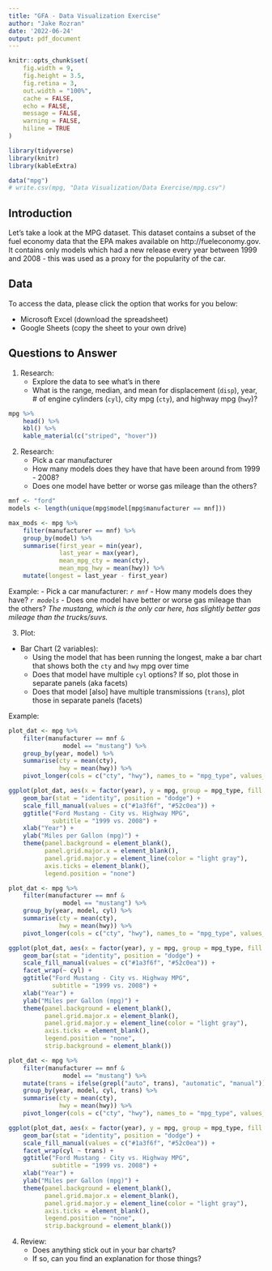 ```yaml
---
title: "GFA - Data Visualization Exercise"
author: "Jake Rozran"
date: '2022-06-24'
output: pdf_document
---
```


```r
knitr::opts_chunk$set(
    fig.width = 9, 
    fig.height = 3.5, 
    fig.retina = 3,
    out.width = "100%",
    cache = FALSE,
    echo = FALSE,
    message = FALSE, 
    warning = FALSE,
    hiline = TRUE
)

library(tidyverse)
library(knitr)
library(kableExtra)

data("mpg")
# write.csv(mpg, "Data Visualization/Data Exercise/mpg.csv")
```

## Introduction

Let's take a look at the MPG dataset. This dataset contains a subset of the 
fuel economy data that the EPA makes available on http://fueleconomy.gov. It 
contains only models which had a new release every year between 1999 and 2008 - 
this was used as a proxy for the popularity of the car.

## Data

To access the data, please click the option that works for you below:

- Microsoft Excel (download the spreadsheet)
- Google Sheets (copy the sheet to your own drive)

## Questions to Answer

1. Research: 
    - Explore the data to see what's in there
    - What is the range, median, and mean for displacement (`disp`), year, # of 
    engine cylinders (`cyl`), city mpg (`cty`), and highway mpg (`hwy`)?

```r
mpg %>% 
    head() %>%
    kbl() %>%
    kable_material(c("striped", "hover"))
```

2. Research:
    - Pick a car manufacturer
    - How many models does they have that have been around from 1999 - 2008?
    - Does one model have better or worse gas mileage than the others?

```r
mnf <- "ford"
models <- length(unique(mpg$model[mpg$manufacturer == mnf]))

max_mods <- mpg %>% 
    filter(manufacturer == mnf) %>% 
    group_by(model) %>% 
    summarise(first_year = min(year),
              last_year = max(year), 
              mean_mpg_cty = mean(cty),
              mean_mpg_hwy = mean(hwy)) %>% 
    mutate(longest = last_year - first_year)
```

Example:
- Pick a car manufacturer: *`r mnf`*
- How many models does they have? *`r models`*
- Does one model have better or worse gas mileage than the others? *The mustang, *
*which is the only car here, has slightly better gas mileage than the *
*trucks/suvs.*

3. Plot:
- Bar Chart (2 variables):
    - Using the model that has been running the longest, make a bar chart that shows 
    both the `cty` and `hwy` mpg over time
    - Does that model have multiple `cyl` options? If so, plot those in separate 
    panels (aka facets)
    - Does that model [also] have multiple transmissions (`trans`), plot those 
    in separate panels (facets)

Example:

```r
plot_dat <- mpg %>% 
    filter(manufacturer == mnf &
               model == "mustang") %>% 
    group_by(year, model) %>% 
    summarise(cty = mean(cty),
              hwy = mean(hwy)) %>% 
    pivot_longer(cols = c("cty", "hwy"), names_to = "mpg_type", values_to = "mpg")

ggplot(plot_dat, aes(x = factor(year), y = mpg, group = mpg_type, fill = mpg_type)) +
    geom_bar(stat = "identity", position = "dodge") + 
    scale_fill_manual(values = c("#1a3f6f", "#52c0ea")) + 
    ggtitle("Ford Mustang - City vs. Highway MPG",
            subtitle = "1999 vs. 2008") +
    xlab("Year") +
    ylab("Miles per Gallon (mpg)") +
    theme(panel.background = element_blank(),
          panel.grid.major.x = element_blank(),
          panel.grid.major.y = element_line(color = "light gray"),
          axis.ticks = element_blank(),
          legend.position = "none")
```

```r
plot_dat <- mpg %>% 
    filter(manufacturer == mnf &
               model == "mustang") %>% 
    group_by(year, model, cyl) %>% 
    summarise(cty = mean(cty),
              hwy = mean(hwy)) %>% 
    pivot_longer(cols = c("cty", "hwy"), names_to = "mpg_type", values_to = "mpg")

ggplot(plot_dat, aes(x = factor(year), y = mpg, group = mpg_type, fill = mpg_type)) +
    geom_bar(stat = "identity", position = "dodge") + 
    scale_fill_manual(values = c("#1a3f6f", "#52c0ea")) + 
    facet_wrap(~ cyl) +
    ggtitle("Ford Mustang - City vs. Highway MPG",
            subtitle = "1999 vs. 2008") +
    xlab("Year") +
    ylab("Miles per Gallon (mpg)") +
    theme(panel.background = element_blank(),
          panel.grid.major.x = element_blank(),
          panel.grid.major.y = element_line(color = "light gray"),
          axis.ticks = element_blank(),
          legend.position = "none",
          strip.background = element_blank())
```

```r
plot_dat <- mpg %>% 
    filter(manufacturer == mnf &
               model == "mustang") %>% 
    mutate(trans = ifelse(grepl("auto", trans), "automatic", "manual")) %>% 
    group_by(year, model, cyl, trans) %>% 
    summarise(cty = mean(cty),
              hwy = mean(hwy)) %>% 
    pivot_longer(cols = c("cty", "hwy"), names_to = "mpg_type", values_to = "mpg")

ggplot(plot_dat, aes(x = factor(year), y = mpg, group = mpg_type, fill = mpg_type)) +
    geom_bar(stat = "identity", position = "dodge") + 
    scale_fill_manual(values = c("#1a3f6f", "#52c0ea")) + 
    facet_wrap(cyl ~ trans) +
    ggtitle("Ford Mustang - City vs. Highway MPG",
            subtitle = "1999 vs. 2008") +
    xlab("Year") +
    ylab("Miles per Gallon (mpg)") +
    theme(panel.background = element_blank(),
          panel.grid.major.x = element_blank(),
          panel.grid.major.y = element_line(color = "light gray"),
          axis.ticks = element_blank(),
          legend.position = "none",
          strip.background = element_blank())
```

4. Review:
    - Does anything stick out in your bar charts?
    - If so, can you find an explanation for those things?